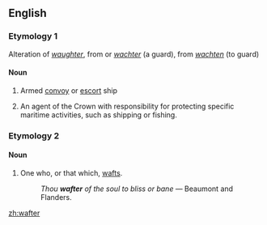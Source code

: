 ==English==

===Etymology 1===
Alteration of {{etyl|enm|en}} ''[[waughter]]'', from {{etyl|dum|en}} or {{etyl|gml|en}} ''[[wachter]]'' (a guard), from ''[[wachten]]'' (to guard)

====Noun====
{{en-noun}}

# {{context|obsolete|lang=en}} Armed [[convoy]] or [[escort]] ship
# {{context|obsolete|lang=en}} An agent of the Crown with responsibility for protecting specific maritime activities, such as shipping or fishing.

===Etymology 2===
{{suffix|waft|er}}

====Noun====
{{en-noun}}

# One who, or that which, [[waft]]s.
#: ''Thou '''wafter''' of the soul to bliss or bane'' &mdash; Beaumont and Flanders.
[[zh:wafter]]